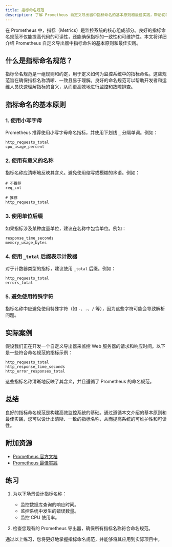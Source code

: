 ```yaml
---
title: 指标命名规范
description: 了解 Prometheus 自定义导出器中指标命名的基本原则和最佳实践，帮助初学者设计清晰、一致的指标名称。
---
```


在 Prometheus 中，指标（Metrics）是监控系统的核心组成部分。良好的指标命名规范不仅能提高代码的可读性，还能确保指标的一致性和可维护性。本文将详细介绍 Prometheus 自定义导出器中指标命名的基本原则和最佳实践。

## 什么是指标命名规范？

指标命名规范是一组规则和约定，用于定义如何为监控系统中的指标命名。这些规范旨在确保指标名称清晰、一致且易于理解。良好的命名规范可以帮助开发者和运维人员快速理解指标的含义，从而更高效地进行监控和故障排查。

## 指标命名的基本原则

### 1. 使用小写字母
Prometheus 推荐使用小写字母命名指标，并使用下划线 `_` 分隔单词。例如：

```plaintext
http_requests_total
cpu_usage_percent
```

### 2. 使用有意义的名称
指标名称应清晰地反映其含义。避免使用缩写或模糊的术语。例如：

```plaintext
# 不推荐
req_cnt

# 推荐
http_requests_total
```

### 3. 使用单位后缀
如果指标涉及某种度量单位，建议在名称中包含单位。例如：

```plaintext
response_time_seconds
memory_usage_bytes
```

### 4. 使用 `_total` 后缀表示计数器
对于计数器类型的指标，建议使用 `_total` 后缀。例如：

```plaintext
http_requests_total
errors_total
```

### 5. 避免使用特殊字符
指标名称中应避免使用特殊字符（如 `-`、`.`、`/` 等），因为这些字符可能会导致解析问题。

## 实际案例

假设我们正在开发一个自定义导出器来监控 Web 服务器的请求和响应时间。以下是一些符合命名规范的指标示例：

```plaintext
http_requests_total
http_response_time_seconds
http_error_responses_total
```

这些指标名称清晰地反映了其含义，并且遵循了 Prometheus 的命名规范。

## 总结

良好的指标命名规范是构建高效监控系统的基础。通过遵循本文介绍的基本原则和最佳实践，您可以设计出清晰、一致的指标名称，从而提高系统的可维护性和可读性。

## 附加资源

- [Prometheus 官方文档](https://prometheus.io/docs/practices/naming/)
- [Prometheus 最佳实践](https://prometheus.io/docs/practices/instrumentation/)

## 练习

1. 为以下场景设计指标名称：
   - 监控数据库查询的响应时间。
   - 监控系统中发生的错误数量。
   - 监控 CPU 使用率。

2. 检查您现有的 Prometheus 导出器，确保所有指标名称符合命名规范。

通过以上练习，您将更好地掌握指标命名规范，并能够将其应用到实际项目中。